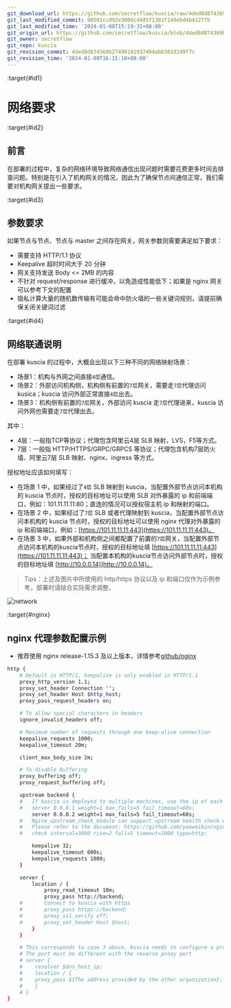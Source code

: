 ```yaml
---
git_download_url: https://github.com/secretflow/kuscia/raw/4ded8d874369b27490181937494abb301d249f7c/docs/deployment/networkrequirements.md
git_last_modified_commit: 96591ccd92e300dcd4d5f1302f149ebd4b41277b
git_last_modified_time: '2024-01-08T15:19:31+08:00'
git_origin_url: https://github.com/secretflow/kuscia/blob/4ded8d874369b27490181937494abb301d249f7c/docs/deployment/networkrequirements.md
git_owner: secretflow
git_repo: kuscia
git_revision_commit: 4ded8d874369b27490181937494abb301d249f7c
git_revision_time: '2024-01-08T16:15:10+08:00'
---
```


:target{#id1}

# 网络要求

:target{#id2}

## 前言

在部署的过程中，复杂的网络环境导致网络通信出现问题时需要花费更多时间去排查问题。特别是在引入了机构网关的情况，因此为了确保节点间通信正常，我们需要对机构网关提出一些要求。

:target{#id3}

## 参数要求

如果节点与节点、节点与 master 之间存在网关，网关参数则需要满足如下要求：

- 需要支持 HTTP/1.1 协议
- Keepalive 超时时间大于 20 分钟
- 网关支持发送 Body \<= 2MB 的内容
- 不针对 request/response 进行缓冲，以免造成性能低下；如果是 nginx 网关可以参考下文的配置
- 隐私计算大量的随机数传输有可能会命中防火墙的一些关键词规则，请提前确保关闭关键词过滤

:target{#id4}

## 网络联通说明

在部署 kuscia 的过程中，大概会出现以下三种不同的网络映射场景：

- 场景1：机构与外网之间直接`4层`通信。
- 场景2：外部访问机构侧，机构侧有前置的`7层`网关，需要走`7层`代理访问 kusica；kuscia 访问外部正常直接`4层`出去。
- 场景3：机构侧有前置的`7层`网关，外部访问 kuscia 走`7层`代理进来，kuscia 访问外网也需要走`7层`代理出去。

其中：

- 4层：一般指TCP等协议；代理包含阿里云4层 SLB 映射，LVS，F5等方式。
- 7层：一般指 HTTP/HTTPS/GRPC/GRPCS 等协议；代理包含机构7层防火墙、阿里云7层 SLB 映射、nginx、ingress 等方式。

授权地址应该如何填写：

- 在场景 1 中，如果经过了`4层` SLB 映射到 kuscia，当配置外部节点访问本机构的 kuscia 节点时，授权的目标地址可以使用 SLB 对外暴露的 ip 和前端端口，例如：101.11.11.11:80；直连的情况可以授权宿主机 ip 和映射的端口。
- 在场景 2 中，如果经过了`7层` SLB 或者代理映射到 kuscia，当配置外部节点访问本机构的 kuscia 节点时，授权的目标地址可以使用 nginx 代理对外暴露的 ip 和前端端口，例如：[https://101.11.11.11:443](https://101.11.11.11:443)。
- 在场景 3 中，如果外部和机构侧之间都配置了前置的`7层`网关，当配置外部节点访问本机构的kuscia节点时，授权的目标地址填 [https://101.11.11.11:443](https://101.11.11.11:443)； 当配置本机构的kuscia节点访问外部节点时，授权的目标地址填 [http://10.0.0.14](http://10.0.0.14)。

> Tips：上述及图片中所使用的 http/https 协议以及 ip 和端口仅作为示例参考，部署时请结合实际需求调整。

![network](../_assets/network.png)

:target{#nginx}

## nginx 代理参数配置示例

- 推荐使用 nginx release-1.15.3 及以上版本，详情参考[github/nginx](https://github.com/nginx/nginx)

```bash
http {
    # Default is HTTP/1, keepalive is only enabled in HTTP/1.1
    proxy_http_version 1.1;
    proxy_set_header Connection "";
    proxy_set_header Host $http_host;
    proxy_pass_request_headers on;

    # To allow special characters in headers
    ignore_invalid_headers off;

    # Maximum number of requests through one keep-alive connection
    keepalive_requests 1000;
    keepalive_timeout 20m;

    client_max_body_size 2m;

    # To disable buffering
    proxy_buffering off;
    proxy_request_buffering off;

    upstream backend {
    #   If kuscia is deployed to multiple machines, use the ip of each kuscia here
    #   server 0.0.0.1 weight=1 max_fails=5 fail_timeout=60s;
        server 0.0.0.2 weight=1 max_fails=5 fail_timeout=60s;
    #   Nginx_upstream_check_module can support upstream health check with Nginx
    #   Please refer to the document: https://github.com/yaoweibin/nginx_upstream_check_module/tree/master/doc
    #   check interval=3000 rise=2 fall=5 timeout=1000 type=http;

        keepalive 32;
        keepalive_timeout 600s;
        keepalive_requests 1000;
    }

    server {
        location / {
            proxy_read_timeout 10m;
            proxy_pass http://backend;
    #       Connect to kuscia with https
    #       proxy_pass https://backend;
    #       proxy_ssl_verify off;
    #       proxy_set_header Host $host;
        }
    }

    # This corresponds to case 3 above, kuscia needs to configure a proxy when accessing the internet
    # The port must be different with the reverse proxy port
    # server {
    #    resolver $dns_host_ip;
    #    location / {
    #    proxy_pass ${The address provided by the other organization};
    #    }
    # }
}
```
